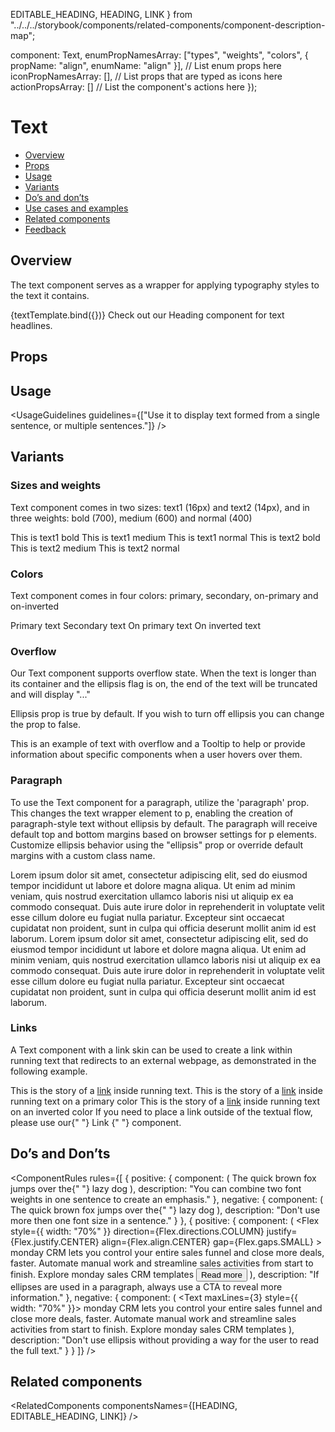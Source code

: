   EDITABLE_HEADING,
  HEADING,
  LINK
} from "../../../storybook/components/related-components/component-description-map";

  component: Text,
  enumPropNamesArray: ["types", "weights", "colors", { propName: "align", enumName: "align" }], // List enum props here
  iconPropNamesArray: [], // List props that are typed as icons here
  actionPropsArray: [] // List the component's actions here
});

<Meta title="Text/Text" component={Text} argTypes={metaSettings.argTypes} decorators={metaSettings.decorators} />

<!--- Component template -->


# Text

<!--- Component documentation -->

- [Overview](#overview)
- [Props](#props)
- [Usage](#usage)
- [Variants](#variants)
- [Do’s and don’ts](#dos-and-donts)
- [Use cases and examples](#use-cases-and-examples)
- [Related components](#related-components)
- [Feedback](#feedback)

## Overview

The text component serves as a wrapper for applying typography styles to the text it contains.

<Canvas>
  <Story name="Overview" args={{ children: "Hi, I'm a text!" }}>
    {textTemplate.bind({})}
  </Story>
</Canvas>

<Tip>
  Check out our <Link href="/?path=/docs/text-heading--overview">Heading</Link> component for text headlines.
</Tip>

## Props

<ArgsTable story="Overview" />

## Usage

<UsageGuidelines guidelines={["Use it to display text formed from a single sentence, or multiple sentences."]} />

## Variants

### Sizes and weights

Text component comes in two sizes: text1 (16px) and text2 (14px), and in three weights: bold (700), medium (600) and normal (400)

<Canvas>
  <Story name="Sizes and weights">
    <Flex
      gap={Flex.gaps.SMALL}
      direction={Flex.directions.COLUMN}
      justify={Flex.justify.START}
      align={Flex.align.START}
    >
      <Text type={Text.types.TEXT1} weight={Text.weights.BOLD}>
        This is text1 bold
      </Text>
      <Text type={Text.types.TEXT1} weight={Text.weights.MEDIUM}>
        This is text1 medium
      </Text>
      <Text type={Text.types.TEXT1} weight={Text.weights.NORMAL}>
        This is text1 normal
      </Text>
      <Text type={Text.types.TEXT2} weight={Text.weights.BOLD}>
        This is text2 bold
      </Text>
      <Text type={Text.types.TEXT2} weight={Text.weights.MEDIUM}>
        This is text2 medium
      </Text>
      <Text type={Text.types.TEXT2} weight={Text.weights.NORMAL}>
        This is text2 normal
      </Text>
    </Flex>
  </Story>
</Canvas>

### Colors

Text component comes in four colors: primary, secondary, on-primary and on-inverted

<Canvas>
  <Story name="Colors">
    <Flex direction={Flex.directions.COLUMN} align={Flex.align.START} gap={Flex.gaps.SMALL}>
      <Text color={Text.colors.PRIMARY}>Primary text</Text>
      <Text color={Text.colors.SECONDARY}>Secondary text</Text>
      <Text
        element="div"
        className={cx(styles.primaryBackground, styles.smallRectangle)}
        align={Text.align.CENTER}
        color={Text.colors.ON_PRIMARY}
      >
        On primary text
      </Text>
      <Text
        element="div"
        className={cx(styles.invertedBackground, styles.smallRectangle)}
        align={Text.align.CENTER}
        color={Text.colors.ON_INVERTED}
      >
        On inverted text
      </Text>
    </Flex>
  </Story>
</Canvas>

### Overflow

Our Text component supports overflow state.
When the text is longer than its container and the ellipsis flag is on, the end of the text will be truncated and will display "..."

<Tip>Ellipsis prop is true by default. If you wish to turn off ellipsis you can change the prop to false.</Tip>

<Canvas>
  <Story name="Overflow" play={textOverflowSuite}>
    <div style={{ width: "70%" }}>
      <Text
        ellipsis
        data-testid={ONE_LINE_ELLIPSIS_TEST_ID}
        /**for testing purposes**/
        tooltipProps={{
          containerSelector: `#${OVERFLOW_TEXT_CONTAINER_ID}`
        }}
      >
        This is an example of text with overflow and a Tooltip to help or provide information about specific components
        when a user hovers over them.
      </Text>
    </div>
  </Story>
</Canvas>

### Paragraph

To use the Text component for a paragraph, utilize the 'paragraph' prop.
This changes the text wrapper element to p, enabling the creation of paragraph-style text without ellipsis by default.
The paragraph will receive default top and bottom margins based on browser settings for p elements.
Customize ellipsis behavior using the "ellipsis" prop or override default margins with a custom class name.

<Canvas>
  <Story name="Paragraph">
    <Flex direction={Flex.directions.COLUMN}>
      <Text paragraph>
        Lorem ipsum dolor sit amet, consectetur adipiscing elit, sed do eiusmod tempor incididunt ut labore et dolore
        magna aliqua. Ut enim ad minim veniam, quis nostrud exercitation ullamco laboris nisi ut aliquip ex ea commodo
        consequat. Duis aute irure dolor in reprehenderit in voluptate velit esse cillum dolore eu fugiat nulla
        pariatur. Excepteur sint occaecat cupidatat non proident, sunt in culpa qui officia deserunt mollit anim id est
        laborum.
      </Text>
      <Text paragraph ellipsis maxLines={3}>
        Lorem ipsum dolor sit amet, consectetur adipiscing elit, sed do eiusmod tempor incididunt ut labore et dolore
        magna aliqua. Ut enim ad minim veniam, quis nostrud exercitation ullamco laboris nisi ut aliquip ex ea commodo
        consequat. Duis aute irure dolor in reprehenderit in voluptate velit esse cillum dolore eu fugiat nulla
        pariatur. Excepteur sint occaecat cupidatat non proident, sunt in culpa qui officia deserunt mollit anim id est
        laborum.
      </Text>
    </Flex>
  </Story>
</Canvas>

### Links

A Text component with a link skin can be used to create a link within running text that redirects to an external webpage, as demonstrated in the following example.

<Canvas>
  <Story name="Links inside running text">
    <Flex direction={Flex.directions.COLUMN} align={Flex.align.START} gap={Flex.gaps.SMALL}>
      <Text>
        This is the story of a <a href="/?path=/docs/foundations-typography--page">link</a> inside running text.
      </Text>
      <Text
        element="div"
        ellipsis={false}
        className={cx(styles.primaryBackground, styles.mediumRectangle)}
        align={Text.align.CENTER}
        color={Text.colors.ON_PRIMARY}
      >
        This is the story of a <a href="/?path=/docs/foundations-typography--page">link</a> inside running text on a
        primary color
      </Text>
      <Text
        element="div"
        ellipsis={false}
        className={cx(styles.invertedBackground, styles.mediumRectangle)}
        align={Text.align.CENTER}
        color={Text.colors.ON_INVERTED}
      >
        This is the story of a <a href="/?path=/docs/foundations-typography--page">link</a> inside running text on an
        inverted color
      </Text>
    </Flex>
  </Story>
</Canvas>

<Tip>
  If you need to place a link outside of the textual flow, please use our{" "}
  <Link href="/?path=/docs/navigation-link--overview" size={Link.sizes.SMALL} withoutSpacing>
    Link
  </Link>{" "}
  component.
</Tip>

## Do’s and Don’ts

<ComponentRules
  rules={[
    {
      positive: {
        component: (
          <Text type={Text.types.TEXT1} element="span">
            The quick brown fox jumps over the{" "}
            <Text type={Text.types.TEXT1} weight={Text.weights.BOLD} element="span">
              lazy dog
            </Text>
          </Text>
        ),
        description: "You can combine two font weights in one sentence to create an emphasis."
      },
      negative: {
        component: (
          <Text type={Text.types.TEXT2} element="span">
            The quick brown fox jumps over the{" "}
            <Text type={Text.types.TEXT1} element="span">
              lazy dog
            </Text>
          </Text>
        ),
        description: "Don't use more then one font size in a sentence."
      }
    },
    {
      positive: {
        component: (
          <Flex
            style={{ width: "70%" }}
            direction={Flex.directions.COLUMN}
            justify={Flex.justify.CENTER}
            align={Flex.align.CENTER}
            gap={Flex.gaps.SMALL}
          >
            <Text maxLines={3}>
              monday CRM lets you control your entire sales funnel and close more deals, faster. Automate manual work
              and streamline sales activities from start to finish. Explore monday sales CRM templates
            </Text>
            <Button kind={Button.kinds.SECONDARY}>Read more</Button>
          </Flex>
        ),
        description: "If ellipses are used in a paragraph, always use a CTA to reveal more information."
      },
      negative: {
        component: (
          <Text maxLines={3} style={{ width: "70%" }}>
            monday CRM lets you control your entire sales funnel and close more deals, faster. Automate manual work and
            streamline sales activities from start to finish. Explore monday sales CRM templates
          </Text>
        ),
        description: "Don't use ellipsis without providing a way for the user to read the full text."
      }
    }
  ]}
/>

## Related components

<RelatedComponents componentsNames={[HEADING, EDITABLE_HEADING, LINK]} />
